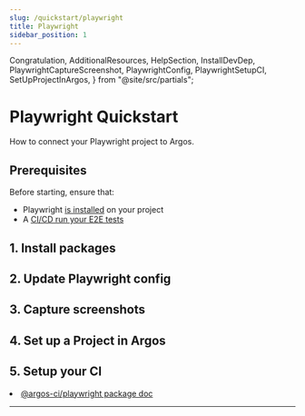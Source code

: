 ```yaml
---
slug: /quickstart/playwright
title: Playwright
sidebar_position: 1
---
```


  Congratulation,
  AdditionalResources,
  HelpSection,
  InstallDevDep,
  PlaywrightCaptureScreenshot,
  PlaywrightConfig,
  PlaywrightSetupCI,
  SetUpProjectInArgos,
} from "@site/src/partials";

# Playwright Quickstart

How to connect your Playwright project to Argos.

## Prerequisites

Before starting, ensure that:

- Playwright [is installed](https://playwright.dev/docs/intro#installing-playwright) on your project
- A [CI/CD run your E2E tests](https://playwright.dev/docs/ci-intro#on-pushpull_request)

## 1. Install packages

<InstallDevDep dependency="@argos-ci/playwright" />

## 2. Update Playwright config

<PlaywrightConfig />

## 3. Capture screenshots

<PlaywrightCaptureScreenshot />

## 4. Set up a Project in Argos

<SetUpProjectInArgos />

## 5. Setup your CI

<PlaywrightSetupCI />

<Congratulation />

<AdditionalResources>
  <li>
    <a href="/playwright">@argos-ci/playwright package doc</a>
  </li>
</AdditionalResources>

---

<HelpSection />
